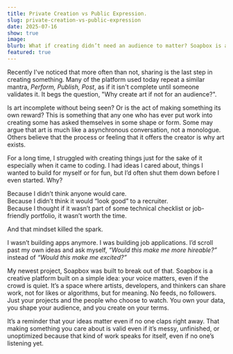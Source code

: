 ```yaml
---
title: Private Creation vs Public Expression.
slug: private-creation-vs-public-expression
date: 2025-07-16
show: true
image: 
blurb: What if creating didn’t need an audience to matter? Soapbox is a platform for makers who value meaning over metrics
featured: true
---
```

Recently I've noticed that more often than not, sharing is the last step in creating something. Many of the platform used today repeat a similar mantra, *Perform, Publish, Post*, as if it isn't complete until someone validates it.  It begs the question, "Why create art if not for an audience?". 

Is art incomplete without being seen? Or is the act of making something its own reward? This is something that any one who has ever put work into creating some has asked themselves in some shape or form.  Some may argue that art is much like a asynchronous conversation, not a monologue. Others believe that the process or feeling that it offers the creator is why art exists.

For a long time, I struggled with creating things just for the sake of it especially when it came to coding. I had ideas I cared about, things I wanted to build for myself or for fun, but I’d often shut them down before I even started. Why?

Because I didn’t think anyone would care.  
Because I didn’t think it would “look good” to a recruiter.  
Because I thought if it wasn’t part of some technical checklist or job-friendly portfolio, it wasn’t worth the time.

And that mindset killed the spark.

I wasn’t building apps anymore. I was building job applications. I’d scroll past my own ideas and ask myself, _“Would this make me more hireable?”_ instead of _“Would this make me excited?”_

My newest project, Soapbox was built to break out of that. 
Soapbox is a creative platform built on a simple idea: your voice matters, even if the crowd is quiet. It’s a space where artists, developers, and thinkers can share work, not for likes or algorithms, but for meaning. No feeds, no followers. Just your projects and the people who choose to watch. You own your data, you shape your audience, and you create on your terms.

It’s a reminder that your ideas matter even if no one claps right away. That making something you care about is valid even if it’s messy, unfinished, or unoptimized because that kind of work speaks for itself, even if no one’s listening yet.